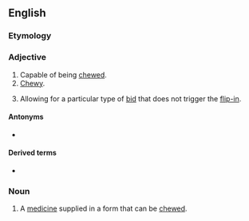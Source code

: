 ==English==

===Etymology===
{{suffix|chew|able|lang=en}}

===Adjective===
{{en-adj}}

# Capable of being [[chew]]ed.
# [[chewy|Chewy]].
# {{lb|en|finance|of a [[poison pill]]}} Allowing for a particular type of [[bid]] that does not trigger the [[flip-in]].

====Antonyms====
* {{l|en|unchewable}}

====Derived terms====
* {{l|en|unchewable}}

===Noun===
{{en-noun}}

# A [[medicine]] supplied in a form that can be [[chew]]ed.